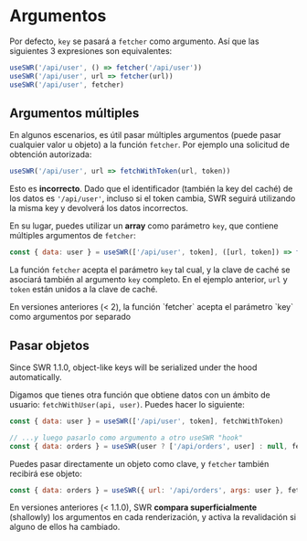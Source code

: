 # Argumentos

Por defecto, `key` se pasará a `fetcher` como argumento. Así que las siguientes 3 expresiones son equivalentes:

```js
useSWR('/api/user', () => fetcher('/api/user'))
useSWR('/api/user', url => fetcher(url))
useSWR('/api/user', fetcher)
```

## Argumentos múltiples

En algunos escenarios, es útil pasar múltiples argumentos (puede pasar cualquier valor u objeto) a
la función `fetcher`. Por ejemplo una solicitud de obtención autorizada:

```js
useSWR('/api/user', url => fetchWithToken(url, token))
```

Esto es **incorrecto**. Dado que el identificador (también la key del caché) de los datos es `'/api/user'`, incluso si el token cambia, SWR seguirá utilizando la misma key y devolverá los datos incorrectos.

En su lugar, puedes utilizar un **array** como parámetro `key`, que contiene múltiples argumentos de `fetcher`:

```js
const { data: user } = useSWR(['/api/user', token], ([url, token]) => fetchWithToken(url, token))
```

La función `fetcher` acepta el parámetro `key` tal cual, y la clave de caché se asociará también al argumento `key` completo. En el ejemplo anterior, `url` y `token` están unidos a la clave de caché.

<Callout emoji="⚠️">
  En versiones anteriores (< 2), la función `fetcher` acepta el parámetro `key` como argumentos por separado
</Callout>

## Pasar objetos


<Callout>
  Since SWR 1.1.0, object-like keys will be serialized under the hood automatically. 
</Callout>
  
Digamos que tienes otra función que obtiene datos con un ámbito de usuario: `fetchWithUser(api, user)`. Puedes hacer lo siguiente:

```js
const { data: user } = useSWR(['/api/user', token], fetchWithToken)

// ...y luego pasarlo como argumento a otro useSWR "hook"
const { data: orders } = useSWR(user ? ['/api/orders', user] : null, fetchWithUser)
```

Puedes pasar directamente un objeto como clave, y `fetcher` también recibirá ese objeto:

```js
const { data: orders } = useSWR({ url: '/api/orders', args: user }, fetcher)
```

<Callout emoji="⚠️">
  En versiones anteriores (< 1.1.0), SWR <b>compara superficialmente</b> (shallowly) los argumentos en cada renderización, y activa la revalidación si alguno de ellos ha cambiado. 
</Callout>

